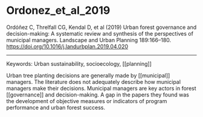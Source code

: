 # Ordonez_et_al_2019  

Ordóñez C, Threlfall CG, Kendal D, et al (2019) Urban forest governance and decision-making: A systematic review and synthesis of the perspectives of municipal managers. Landscape and Urban Planning 189:166–180. <https://doi.org/10.1016/j.landurbplan.2019.04.020>



---

Keywords: Urban sustainability, socioecology, [[planning]]	 

Urban tree planting decisions are generally made by [[municipal]] managers. The literature does not adequately describe how municipal managers make their decisions. Municipal managers are key actors in forest [[governance]] and decision-making. A gap in the papers they found was the development of objective measures or indicators of program performance and urban forest success. 
